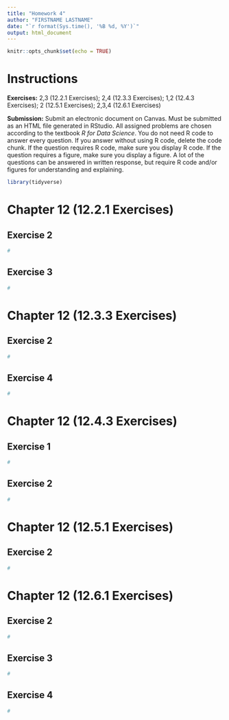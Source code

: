 ```yaml
---
title: "Homework 4"
author: "FIRSTNAME LASTNAME"
date: "`r format(Sys.time(), '%B %d, %Y')`"
output: html_document
---
```


```r
knitr::opts_chunk$set(echo = TRUE)
```

# Instructions

**Exercises:**  2,3 (12.2.1 Exercises); 2,4 (12.3.3 Exercises); 1,2 (12.4.3 Exercises); 2 (12.5.1 Exercises); 2,3,4 (12.6.1 Exercises)

**Submission:** Submit an electronic document on Canvas. Must be submitted as an HTML file generated in RStudio. All assigned problems are chosen according to the textbook *R for Data Science*. You do not need R code to answer every question. If you answer without using R code, delete the code chunk. If the question requires R code, make sure you display R code. If the question requires a figure, make sure you display a figure. A lot of the questions can be answered in written response, but require R code and/or figures for understanding and explaining.

```r
library(tidyverse)
```

# Chapter 12 (12.2.1 Exercises)

##  Exercise 2
```r
#
```

##  Exercise 3
```r
#
```

# Chapter 12 (12.3.3 Exercises)

##  Exercise 2
```r
#
```

##  Exercise 4
```r
#
```

# Chapter 12 (12.4.3 Exercises)

##  Exercise 1
```r
#
```

##  Exercise 2
```r
#
```

# Chapter 12 (12.5.1 Exercises)

##  Exercise 2
```r
#
```

# Chapter 12 (12.6.1 Exercises)

##  Exercise 2
```r
#
```

##  Exercise 3
```r
#
```

##  Exercise 4
```r
#
```
